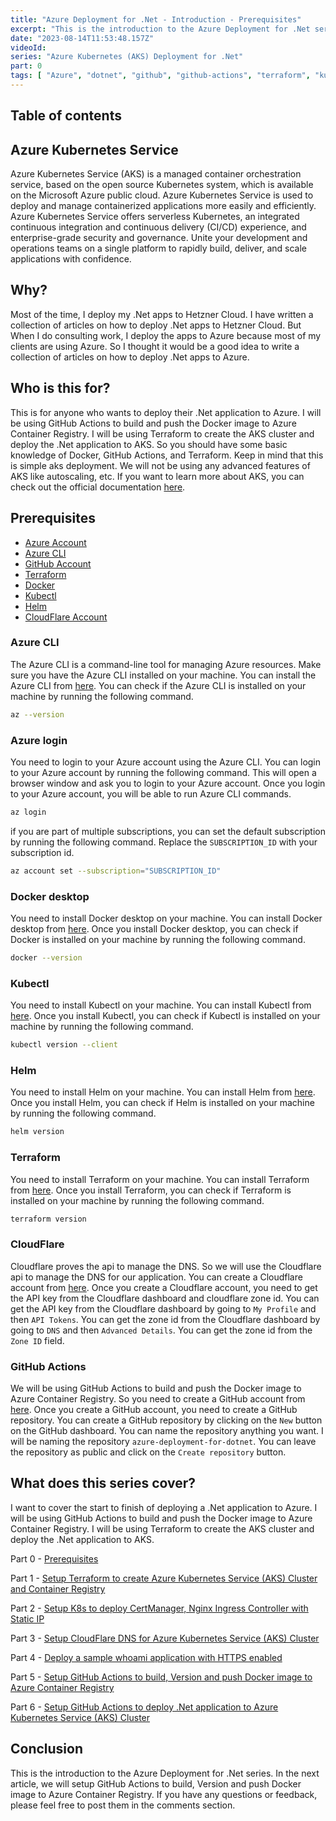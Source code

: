 ```yaml
---
title: "Azure Deployment for .Net - Introduction - Prerequisites"
excerpt: "This is the introduction to the Azure Deployment for .Net series."
date: "2023-08-14T11:53:48.157Z"
videoId: 
series: "Azure Kubernetes (AKS) Deployment for .Net"
part: 0
tags: [ "Azure", "dotnet", "github", "github-actions", "terraform", "kubernetes", "aks", "cloudflare", "helm", "cert-manager", "nginx-ingress-controller", "docker", "azure-container-registry" ]
---
```


## Table of contents

## Azure Kubernetes Service

Azure Kubernetes Service (AKS) is a managed container orchestration service, based on the open source Kubernetes system, which is available on the Microsoft Azure public cloud. Azure Kubernetes Service is used to deploy and manage containerized applications more easily and efficiently. Azure Kubernetes Service offers serverless Kubernetes, an integrated continuous integration and continuous delivery (CI/CD) experience, and enterprise-grade security and governance. Unite your development and operations teams on a single platform to rapidly build, deliver, and scale applications with confidence.

## Why?

Most of the time, I deploy my .Net apps to Hetzner Cloud. I have written a collection of articles on how to deploy .Net apps to Hetzner Cloud. But When I do consulting work, I deploy the apps to Azure because most of my clients are using Azure. So I thought it would be a good idea to write a collection of articles on how to deploy .Net apps to Azure.

## Who is this for?

This is for anyone who wants to deploy their .Net application to Azure. I will be using GitHub Actions to build and push the Docker image to Azure Container Registry. I will be using Terraform to create the AKS cluster and deploy the .Net application to AKS. So you should have some basic knowledge of Docker, GitHub Actions, and Terraform. Keep in mind that this is simple aks deployment. We will not be using any advanced features of AKS like autoscaling, etc. If you want to learn more about AKS, you can check out the official documentation [here](https://docs.microsoft.com/en-us/azure/aks/).

## Prerequisites

- [Azure Account](https://azure.microsoft.com/en-us/free/)
- [Azure CLI](https://docs.microsoft.com/en-us/cli/azure/install-azure-cli)
- [GitHub Account](https://github.com)
- [Terraform](https://www.terraform.io/downloads.html)
- [Docker](https://www.docker.com/products/docker-desktop)
- [Kubectl](https://kubernetes.io/docs/tasks/tools/install-kubectl/)
- [Helm](https://helm.sh/docs/intro/install/)
- [CloudFlare Account](https://www.cloudflare.com/)

### Azure CLI

The Azure CLI is a command-line tool for managing Azure resources. Make sure you have the Azure CLI installed on your machine. You can install the Azure CLI from [here](https://docs.microsoft.com/en-us/cli/azure/install-azure-cli). You can check if the Azure CLI is installed on your machine by running the following command.

```bash
az --version
```

### Azure login

You need to login to your Azure account using the Azure CLI. You can login to your Azure account by running the following command. This will open a browser window and ask you to login to your Azure account. Once you login to your Azure account, you will be able to run Azure CLI commands.

```bash
az login
```

if you are part of multiple subscriptions, you can set the default subscription by running the following command. Replace the `SUBSCRIPTION_ID` with your subscription id.

```bash
az account set --subscription="SUBSCRIPTION_ID"
```

### Docker desktop

You need to install Docker desktop on your machine. You can install Docker desktop from [here](https://www.docker.com/products/docker-desktop). Once you install Docker desktop, you can check if Docker is installed on your machine by running the following command.

```bash
docker --version
```

### Kubectl

You need to install Kubectl on your machine. You can install Kubectl from [here](https://kubernetes.io/docs/tasks/tools/install-kubectl/). Once you install Kubectl, you can check if Kubectl is installed on your machine by running the following command.

```bash
kubectl version --client
```

### Helm

You need to install Helm on your machine. You can install Helm from [here](https://helm.sh/docs/intro/install/). Once you install Helm, you can check if Helm is installed on your machine by running the following command.

```bash
helm version
```

### Terraform

You need to install Terraform on your machine. You can install Terraform from [here](https://www.terraform.io/downloads.html). Once you install Terraform, you can check if Terraform is installed on your machine by running the following command.

```bash
terraform version
```

### CloudFlare

Cloudflare proves the api to manage the DNS. So we will use the Cloudflare api to manage the DNS for our application. You can create a Cloudflare account from [here](https://www.cloudflare.com/). Once you create a Cloudflare account, you need to get the API key from the Cloudflare dashboard and cloudflare zone id. You can get the API key from the Cloudflare dashboard by going to `My Profile` and then `API Tokens`. You can get the zone id from the Cloudflare dashboard by going to `DNS` and then `Advanced Details`. You can get the zone id from the `Zone ID` field.

### GitHub Actions

We will be using GitHub Actions to build and push the Docker image to Azure Container Registry. So you need to create a GitHub account from [here](https://github.com). Once you create a GitHub account, you need to create a GitHub repository. You can create a GitHub repository by clicking on the `New` button on the GitHub dashboard. You can name the repository anything you want. I will be naming the repository `azure-deployment-for-dotnet`. You can leave the repository as public and click on the `Create repository` button.

## What does this series cover?

I want to cover the start to finish of deploying a .Net application to Azure. I will be using GitHub Actions to build and push the Docker image to Azure Container Registry. I will be using Terraform to create the AKS cluster and deploy the .Net application to AKS.

Part 0 - [Prerequisites](/posts/azure-deployment-for-dotnet)

Part 1 - [Setup Terraform to create Azure Kubernetes Service (AKS) Cluster and Container Registry](/posts/terraform-to-create-azure-kubernetes-service-aks-cluster-and-container-registry)

Part 2 - [Setup K8s to deploy CertManager, Nginx Ingress Controller with Static IP](/posts/certmanager-nginx-ingress-controller-with-static-ip-in-aks)

Part 3 - [Setup CloudFlare DNS for Azure Kubernetes Service (AKS) Cluster](/posts/cloudflare-dns-for-aks-cluster-with-terraform)

Part 4 - [Deploy a sample whoami application with HTTPS enabled](/posts/deploy-a-sample-whoami-application-with-https-enabled)

Part 5 - [Setup GitHub Actions to build, Version and push Docker image to Azure Container Registry](/posts/github-actions-build-version-push-docker-image-to-azure-container-registry)

Part 6 - [Setup GitHub Actions to deploy .Net application to Azure Kubernetes Service (AKS) Cluster](/posts/github-actions-to-deploy-dotnet-application-to-aks-cluster)


## Conclusion

This is the introduction to the Azure Deployment for .Net series. In the next article, we will setup GitHub Actions to build, Version and push Docker image to Azure Container Registry. If you have any questions or feedback, please feel free to post them in the comments section.